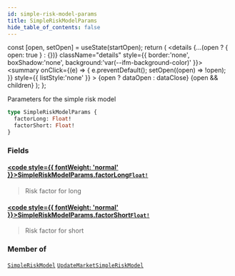 ```yaml
---
id: simple-risk-model-params
title: SimpleRiskModelParams
hide_table_of_contents: false
---
```







  const [open, setOpen] = useState(startOpen);
  return (
    <details {...(open ? { open: true } : {})} className="details" style={{ border:'none', boxShadow:'none', background:'var(--ifm-background-color)' }}>
      <summary
        onClick={(e) => {
          e.preventDefault();
          setOpen((open) => !open);
        }}
        style={{ listStyle:'none' }}
      >
      {open ? dataOpen : dataClose}
      </summary>
      {open && children}
    </details>
  );
};




Parameters for the simple risk model


```graphql
type SimpleRiskModelParams {
  factorLong: Float!
  factorShort: Float!
}
```


### Fields

#### [<code style={{ fontWeight: 'normal' }}>SimpleRiskModelParams.<b>factorLong</b></code>](#)<Bullet />[`Float!`](/testnet/api/graphql/scalars/float) <Badge class="secondary" text="non-null"/> <Badge class="secondary" text="scalar"/>
> Risk factor for long
> 

#### [<code style={{ fontWeight: 'normal' }}>SimpleRiskModelParams.<b>factorShort</b></code>](#)<Bullet />[`Float!`](/testnet/api/graphql/scalars/float) <Badge class="secondary" text="non-null"/> <Badge class="secondary" text="scalar"/>
> Risk factor for short
> 



### Member of

[`SimpleRiskModel`](/testnet/api/graphql/objects/simple-risk-model)  <Badge class="secondary" text="object"/><Bullet />[`UpdateMarketSimpleRiskModel`](/testnet/api/graphql/objects/update-market-simple-risk-model)  <Badge class="secondary" text="object"/>

